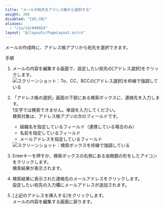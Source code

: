 ```yaml
---
title: "メールの宛先をアドレス帳から選択する"
weight: 300
disabled: "[US,CN]"
aliases:
  - "/ja/id/040924"
layout: "@/layouts/PageLayout.astro"
---
```




メールの作成時に、<Kintone />アドレス帳アプリから宛先を選択できます。

<Heading id="m_list_contact_m_select_contact_10">手順</Heading>

1. メールの内容を編集する画面で、設定したい宛先の[アドレス選択]をクリックします。  
    <Img src="/k/kintone/img-ja/m_select_contact_01.png" alt="スクリーンショット：To、CC、BCCの[アドレス選択]を枠線で強調している" />

1. 「アドレス帳の選択」画面の下部にある検索ボックスに、連絡先を入力します。  
1文字では検索できません。単語を入力してください。  
検索対象は、<Kintone />アドレス帳アプリの次のフィールドです。

   * 組織名を指定しているフィールド（連携している場合のみ）
   * 名前を指定しているフィールド
   * メールアドレスを指定しているフィールド

    <Img src="/k/kintone/img-ja/m_select_contact_02.png" alt="スクリーンショット：検索ボックスを枠線で強調している" />  

1. Enterキーを押すか、検索ボックスの右側にある虫眼鏡の形をしたアイコンをクリックします。  
検索結果が表示されます。

1. 検索結果に表示された連絡先のメールアドレスをクリックします。  
設定したい宛先の入力欄にメールアドレスが追加されます。

1. [上記のアドレスを挿入する]をクリックします。  
メールの内容を編集する画面に戻ります。
